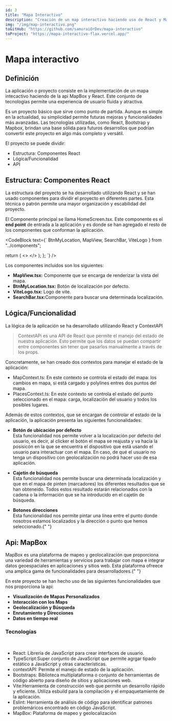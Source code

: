 ```yaml
---
id: 3
title: "Mapa Interactivo"
description: "Creación de un map interactivo haciendo uso de React y MapBox"
img: "/img/map-interactivo.png"
toGitHub: "https://github.com/samuraiOrDev/mapa-interactivo"
toProject: "https://mapa-interactivo-flax.vercel.app/"
---
```


# Mapa interactivo

<ComponentDate date="21-09-2023" time="8 minutos" />
<Link href="https://mapa-interactivo-flax.vercel.app/" />

## Definición

La aplicación o proyecto consiste en la implementación de un mapa intecactivo haciendo de la api <HighlightedCode>MapBox</HighlightedCode> y <HighlightedCode>React</HighlightedCode>.
Este conjunto de tecnologías permite una experiencia de usuario fluida y atractiva.

Es un <HighlightedCode>proyecto básico</HighlightedCode> que sirve como punto de partida. Aunque es simple en la actualidad, su simplicidad permite futuras mejoras y funcionalidades más avanzadas. Las tecnologías utilizadas, como React, Bootstrap y Mapbox, brindan una base sólida para futuros desarrollos que podrían convertir este proyecto en algo más completo y versátil.

El proyecto se puede dividir:

- <HighlightedCode>Estructura: Componentes React</HighlightedCode>
- <HighlightedCode> Lógica/Funcionalidad</HighlightedCode>
- <HighlightedCode> API</HighlightedCode>

## Estructura: Componentes React

La estructura del proyecto se ha desarrollado utilizando <HighlightedCode>React</HighlightedCode> y se han usado componentes para dividir el proyecto en diferentes partes. Esta técnica o patrón permite una mayor organización y escabilidad del proyecto.

El <HighlightedCode>Componente principal</HighlightedCode> se llama <HighlightedCode>HomeScreen.tsx</HighlightedCode>. Este componente es el <strong>end point</strong> de entrada a la aplicación y es donde se han agregado el resto de los componentes que conforman la aplicación.

<CodeBlock text={`
    BtnMyLocation, 
    MapView, SearchBar, 
    ViteLogo 
} from "../components";

  return (
    <>
      <MapView />
      <BtnMyLocation />
      <ViteLogo />
      <SearchBar />
    </>
  );
};
`}  />

Los componentes incluidos son los siguientes:

- <strong>MapView.tsx:</strong> Componente que se encarga de renderizar la vista
  del mapa.
- <strong>BtnMyLocation.tsx:</strong> Botón de localización por defecto.
- <strong>ViteLogo.tsx: </strong> Logo de vite.
- <strong>SearchBar.tsx:</strong>Componente para buscar una determinada
  localización.

## Lógica/Funcionalidad

La lógica de la aplicación se ha desarrollado utilizando React y ContextAPI

> <HighlightedCode>ContextAPi</HighlightedCode> es una <HighlightedCode>
>   API
> </HighlightedCode> de React que permite el manejo del estado de nuestra aplicación.
> Esto permite que los datos se puedan compartir entre componentes sin tener que
> pasarlos manualmente a través de los <HighlightedCode>props</HighlightedCode>.

Concretamente, se han creado dos contextos para manejar el estado de la aplicación:

- <HighlightedCode>MapContext.ts:</HighlightedCode> En este contexto se controla
  el estado del mapa: los cambios en mapa, si está cargado y polylines entres dos
  puntos del mapa.
- <HighlightedCode>PlacesContext.ts:</HighlightedCode> En este contexto se controla
  el estado del punto seleccionado en el mapa: carga, localización del usuario y
  todos los posibles lugares.

Además de estos contextos, que se encargan de controlar el estado de la aplicación, la aplicación presenta las siguientes funcionalidades:

- <strong>Botón de ubicación por defecto</strong>
  <br /> Esta funcionalidad nos permite volver a la localización por defecto del
  usuario, es decir, al clicker el botón el mapa se reajusta y va hacía la posisicón
  en la que se encuentra el dispositivo que está usando el usuario para interactuar
  con el mapa. En caso, de qué el usuario no tenga un dispositivo con geolocalización
  no podrá hacer uso de esa aplicación.
- <strong>Cajetín de búsqueda</strong>
  <br /> Esta funcionalidad nos permite buscar una determinada localización y que
  en el mapa de pinten (marcadores) los diferentes resultados que se han obteneido.
  Todos estos resultado estarán relacionados con la cadena o la información que se
  ha introducido en el cajetín de búsqueda.

- <strong>Botones direcciones </strong> <br />
  Esta funcionalidad nos permite pintar una línea entre el punto donde nosotros
  estamos localizados y la dirección o punto que hemos seleccionado.{" "}

## Api: MapBox

<HighlightedCode>MapBox</HighlightedCode> es una plataforma de mapeo y geolocalización
que proporciona una variedad de herramientas y servicios para trabajar con mapa e
integrar datos geoespaciales en aplicaciones y sitios web. Esta plataforma ofreece
una amplica gama de funcionalidades para desarrolladores.{" "}

En este proyecto se han hecho uso de las siguientes funcionalidades que nos proporciona la api:

- <strong>Visualización de Mapas Personalizados</strong>
- <strong>Interacción con los Maps</strong>
- <strong>Geolocalización y Búsqueda</strong>
- <strong>Enrutamiento y Direcciones</strong>
- <strong>Datos en tiempo real</strong>

### Tecnologías

<br />

- <HighlightedCode>React:</HighlightedCode> Librería de JavaScript para crear interfaces
  de usuario.
- <HighlightedCode>TypeScript:</HighlightedCode>Super conjunto de JavaScript que
  permite agrgar tipado estático a JavaScript y otras características.
- <HighlightedCode>contextAPI:</HighlightedCode> Permite el manejo de estado de la
  aplicación.
- <HighlightedCode>Bootstraps:</HighlightedCode> Biblioteca multiplataforma o conjunto
  de herramientas de código abierto para diseño de sitios y aplicaciones web.
- <HighlightedCode>Vite:</HighlightedCode>Herramienta de construcción web que
  permite un desarrollo rápido y eficiente. Utiliza esbuild para la compilación
  y el empaquetamiente de la aplicación.
- <HighlightedCode>Eslint:</HighlightedCode> Herramienta de análisis de código para
  identificar patrones problemáricos encontrado en código JavaScript.
- <HighlightedCode>MapBox:</HighlightedCode> Plataforma de mapeo y geolocalización
